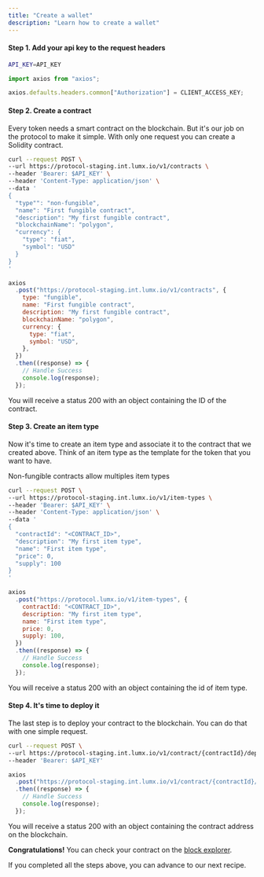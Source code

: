 ```yaml
---
title: "Create a wallet"
description: "Learn how to create a wallet"
---
```


<Snippet file="admin-authentication.mdx" />

#### Step 1. Add your api key to the request headers

<CodeGroup>

```bash cURL
API_KEY=API_KEY
```

```javascript JavaScript
import axios from "axios";

axios.defaults.headers.common["Authorization"] = CLIENT_ACCESS_KEY;
```

</CodeGroup>

#### Step 2. Create a contract

Every token needs a smart contract on the blockchain. But it's our job on the protocol to make it simple. With only one request you can create a Solidity contract.

<CodeGroup>

```bash cURL
curl --request POST \
--url https://protocol-staging.int.lumx.io/v1/contracts \
--header 'Bearer: $API_KEY' \
--header 'Content-Type: application/json' \
--data '
{
  "type"": "non-fungible",
  "name": "First fungible contract",
  "description": "My first fungible contract",
  "blockchainName": "polygon",
  "currency": {
    "type": "fiat",
    "symbol": "USD"
  }
}
'
```

```javascript JavaScript
axios
  .post("https://protocol-staging.int.lumx.io/v1/contracts", {
    type: "fungible",
    name: "First fungible contract",
    description: "My first fungible contract",
    blockchainName: "polygon",
    currency: {
      type: "fiat",
      symbol: "USD",
    },
  })
  .then((response) => {
    // Handle Success
    console.log(response);
  });
```

</CodeGroup>

You will receive a status 200 with an object containing the ID of the contract.

#### Step 3. Create an item type

Now it's time to create an item type and associate it to the contract that we created above. Think of an item type as the template for the token that you want to have.

<Info> Non-fungible contracts allow multiples item types</Info>

<CodeGroup>

```bash cURL
curl --request POST \
--url https://protocol-staging.int.lumx.io/v1/item-types \
--header 'Bearer: $API_KEY' \
--header 'Content-Type: application/json' \
--data '
{
  "contractId": "<CONTRACT_ID>",
  "description": "My first item type",
  "name": "First item type",
  "price": 0,
  "supply": 100
}
'
```

```javascript JavaScript
axios
  .post("https://protocol.lumx.io/v1/item-types", {
    contractId: "<CONTRACT_ID>",
    description: "My first item type",
    name: "First item type",
    price: 0,
    supply: 100,
  })
  .then((response) => {
    // Handle Success
    console.log(response);
  });
```

</CodeGroup>

You will receive a status 200 with an object containing the id of item type.

#### Step 4. It's time to deploy it

The last step is to deploy your contract to the blockchain. You can do that with one simple request.

<CodeGroup>

```bash cURL
curl --request POST \
--url https://protocol-staging.int.lumx.io/v1/contract/{contractId}/deploy \
--header 'Bearer: $API_KEY'
```

```javascript JavaScript
axios
  .post("https://protocol-staging.int.lumx.io/v1/contract/{contractId}/deploy")
  .then((response) => {
    // Handle Success
    console.log(response);
  });
```

</CodeGroup>

You will receive a status 200 with an object containing the contract address on the blockchain.

**Congratulations!** You can check your contract on the [block explorer](https://mumbai.polygonscan.com).

If you completed all the steps above, you can advance to our next recipe.

<Snippet file="troubleshooting.mdx" />
